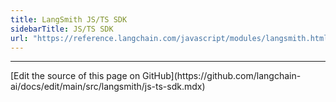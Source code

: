 ```yaml
---
title: LangSmith JS/TS SDK
sidebarTitle: JS/TS SDK
url: "https://reference.langchain.com/javascript/modules/langsmith.html"
---
```


---

<Callout icon="pen-to-square" iconType="regular">
  [Edit the source of this page on GitHub](https://github.com/langchain-ai/docs/edit/main/src/langsmith/js-ts-sdk.mdx)
</Callout>
